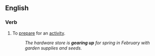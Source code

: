 ==English==

===Verb===
{{en-verb|gears up|gearing up|geared up|geared up}}

# {{idiom}} To [[prepare]] for an [[activity]].
#:''The hardware store is '''gearing up''' for spring in February with garden supplies and seeds.''